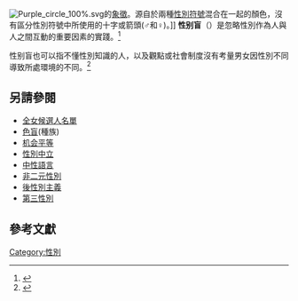 [[File:Purple_circle_100%.svg|thumb]]的[[象徵|象徵]]。源自於兩種[[性别符号|性別符號]]混合在一起的顏色，沒有區分性別符號中所使用的十字或箭頭(♂和♀)。{{citation needed|date=July 2015}}]]
{{Transgender sidebar}}
'''性别盲'''（{{lang-en|Gender-blind}}）是忽略性別作為人與人之間互動的重要因素的實踐。<ref name="Bacchi">{{Cite book|chapter=Policy|url=https://books.google.com/books/about/A_Companion_to_Gender_Studies.html?id=ZPgYDTa9P84C&q=%22gender+blind%22+%22sex+blind%22|publisher=John Wiley & Sons|date=2009-03-16|isbn=978-1-4051-8808-1|language=en|first=Philomena|last=Essed|first2=David Theo|last2=Goldberg|first3=Audrey|last3=Kobayashi|title=A Companion to Gender Studies|pages=183|access-date=2019-11-23|archive-date=2019-10-23|archive-url=https://web.archive.org/web/20191023175443/https://books.google.com/books/about/A_Companion_to_Gender_Studies.html?id=ZPgYDTa9P84C&q=%22gender+blind%22+%22sex+blind%22|dead-url=no}}</ref>{{Citation needed|性別盲的人通常主張社會中的性別中立，例如所開展的活動和提供的服務，而不考慮參與者的性別。那些性別認同為泛性別的人也可能將自己稱為「性別盲」。然而，泛性戀強調性取向中的性別盲目性。|time=2021-09-30}}

性别盲也可以指不懂性別知識的人，以及觀點或社會制度沒有考量男女因性別不同導致所處環境的不同。<ref name="丁娟2005">{{Cite book|url=https://books.google.com/books?id=GwZxAAAAIAAJ|publisher=中国妇女出版社|date=2005|isbn=978-7-80203-130-2|language=zh|last=丁娟|title=男女平等基本国策研究|quote=现在看来,这种观点没有考虑男女所处环境的差异性,表面上是"性别中立" ,实际上就是"性别盲"。 ... 就业采取的宏观性或微观性修补方案 1 西方社会将不懂性别知识的人定义为"性别盲" ;或者将不慷平等应对不同性別加以区别对待的人定义为"性别盲"。|access-date=2021-08-23|archive-date=2021-08-23|archive-url=https://web.archive.org/web/20210823112543/https://books.google.com/books?id=GwZxAAAAIAAJ|dead-url=no}}</ref>

==另請參閱==
*[[全女候選人名單|全女候選人名單]]
*[[色盲|色盲]](種族)
*[[机会平等|机会平等]]
*[[性別中立|性別中立]]
*[[英语中的性别中立表现|中性語言]]
*[[非二元性別|非二元性別]]
*[[後性別主義|後性別主義]]
*[[第三性別|第三性別]]

== 參考文獻 ==
{{reflist}}

[[Category:性別|Category:性別]]